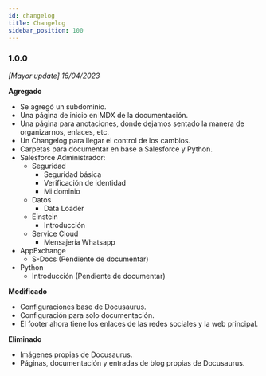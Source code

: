 ```yaml
---
id: changelog
title: Changelog
sidebar_position: 100
---
```


### 1.0.0 
*[Mayor update] 16/04/2023* 

**Agregado**
* Se agregó un subdominio.
* Una página de inicio en MDX de la documentación.
* Una página para anotaciones, donde dejamos sentado la manera de organizarnos, enlaces, etc.
* Un Changelog para llegar el control de los cambios.
* Carpetas para documentar en base a Salesforce y Python.
* Salesforce Administrador:
    * Seguridad
        * Seguridad básica
        * Verificación de identidad
        * Mi dominio
    * Datos
        * Data Loader
    * Einstein
        * Introducción
    * Service Cloud
        * Mensajería Whatsapp
* AppExchange
    * S-Docs (Pendiente de documentar)
* Python
    * Introducción (Pendiente de documentar)

**Modificado**
* Configuraciones base de Docusaurus.
* Configuración para solo documentación.
* El footer ahora tiene los enlaces de las redes sociales y la web principal.

**Eliminado**
* Imágenes propias de Docusaurus.
* Páginas, documentación y entradas de blog propias de Docusaurus.
